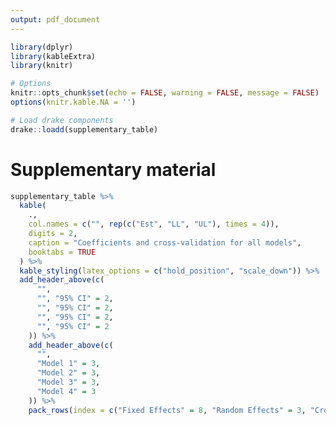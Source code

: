 ```yaml
---
output: pdf_document
---
```

```r
library(dplyr)
library(kableExtra)
library(knitr)

# Options
knitr::opts_chunk$set(echo = FALSE, warning = FALSE, message = FALSE)
options(knitr.kable.NA = '')

# Load drake components
drake::loadd(supplementary_table)
```

# Supplementary material {-}

```r

supplementary_table %>% 
  kable(
    .,
    col.names = c("", rep(c("Est", "LL", "UL"), times = 4)),
    digits = 2,
    caption = "Coefficients and cross-validation for all models",
    booktabs = TRUE
  ) %>% 
  kable_styling(latex_options = c("hold_position", "scale_down")) %>% 
  add_header_above(c(
      "",
      "", "95% CI" = 2,
      "", "95% CI" = 2,
      "", "95% CI" = 2,
      "", "95% CI" = 2
    )) %>% 
    add_header_above(c(
      "", 
      "Model 1" = 3, 
      "Model 2" = 3, 
      "Model 3" = 3, 
      "Model 4" = 3
    )) %>% 
    pack_rows(index = c("Fixed Effects" = 8, "Random Effects" = 3, "Cross-Validation"))
```
